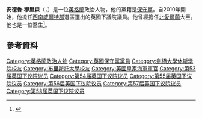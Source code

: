 '''安德魯·穆里森'''（{{lang-en|Andrew Murrison}}，{{bd|1961年|4月24日}}）是一位[[英格蘭|英格蘭]]政治人物，他的黨籍是[[保守黨_(英國)|保守黨]]。自2010年開始，他擔任[[西南威爾特郡_(英國國會選區)|西南威爾特郡]]選區選出的英國下議院議員。他曾經擔任[[北愛爾蘭|北愛爾蘭]]大臣。他也是一位醫生<ref name="andrewmurrison.co.uk events">{{Cite web |url=http://www.andrewmurrison.co.uk/events.htm |title=andrewmurrison.co.uk events |access-date=2016-03-09 |archive-date=2008-10-15 |archive-url=https://web.archive.org/web/20081015214852/http://www.andrewmurrison.co.uk/events.htm |dead-url=yes }}</ref>。
==參考資料==
{{Reflist}}

{{DEFAULTSORT: Murrison, Andrew}}
[[Category:英格蘭政治人物|Category:英格蘭政治人物]]
[[Category:英國保守黨黨員|Category:英國保守黨黨員]]
[[Category:劍橋大學休斯學院校友|Category:劍橋大學休斯學院校友]]
[[Category:布里斯托大學校友|Category:布里斯托大學校友]]
[[Category:英國皇家海軍軍官|Category:英國皇家海軍軍官]]
[[Category:第53届英国下议院议员|Category:第53届英国下议院议员]]
[[Category:第54届英国下议院议员|Category:第54届英国下议院议员]]
[[Category:第55届英国下议院议员|Category:第55届英国下议院议员]]
[[Category:第56届英国下议院议员|Category:第56届英国下议院议员]]
[[Category:第57届英国下议院议员|Category:第57届英国下议院议员]]
[[Category:第58届英国下议院议员|Category:第58届英国下议院议员]]